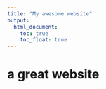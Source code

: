 ```yaml
---
title: "My awesome website"
output: 
  html_document:
    toc: true
    toc_float: true
---
```


# a great website